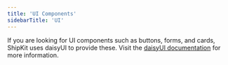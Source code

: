 ```yaml
---
title: 'UI Components'
sidebarTitle: 'UI'
---
```


If you are looking for UI components such as buttons, forms, and cards, ShipKit uses daisyUI to provide these. Visit the [daisyUI documentation](https://daisyui.com) for more information.